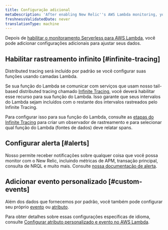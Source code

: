 ```yaml
---
title: Configuração adicional
metaDescription: 'After enabling New Relic''s AWS Lambda monitoring, you can set up alerts and custom events.'
freshnessValidatedDate: never
translationType: machine
---
```


Depois de [habilitar o monitoramento Serverless para AWS Lambda](/docs/serverless-function-monitoring/aws-lambda-monitoring/enable-lambda-monitoring/enable-aws-lambda-monitoring), você pode adicionar configurações adicionais para ajustar seus dados.

## Habilitar rastreamento infinito [#infinite-tracing]

Distributed tracing será incluído por padrão se você configurar suas funções usando camadas Lambda.

Se sua função do Lambda se comunicar com serviços que usam nosso tail-based distributed tracing chamado [Infinite Tracing](/docs/distributed-tracing/infinite-tracing/introduction-infinite-tracing), você deverá habilitar esse recurso para sua função do Lambda. Isso garante que seus intervalos do Lambda sejam incluídos com o restante dos intervalos rastreados pelo Infinite Tracing.

Para configurar isso para sua função do Lambda, consulte as [etapas do Infinite Tracing](/docs/distributed-tracing/infinite-tracing/set-trace-observer) para criar um observador de rastreamento e para selecionar qual função do Lambda (fontes de dados) deve relatar spans.

## Configurar alerta [#alerts]

Nosso <InlinePopover type="alerts"/>permite receber notificações sobre qualquer coisa que você possa monitor com o New Relic, incluindo métricas de APM, transação principal, consulta de NRQL e muito mais. Consulte [nossa documentação de alerta](/docs/alerts-applied-intelligence/new-relic-alerts/learn-alerts/introduction-alerts/).

## Adicionar evento personalizado [#custom-events]

Além dos dados que fornecemos por padrão, você também pode configurar seu próprio [evento](/docs/using-new-relic/welcome-new-relic/get-started/glossary#event) ou [atributo](/docs/using-new-relic/welcome-new-relic/get-started/glossary#attribute).

Para obter detalhes sobre essas configurações específicas de idioma, consulte [Configurar atributo personalizado e evento no AWS Lambda](https://discuss.newrelic.com/t/configuring-custom-attributes-and-events-in-aws-lambda/96043).